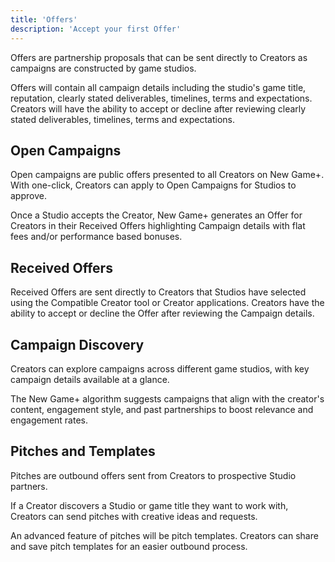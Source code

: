 ```yaml
---
title: 'Offers'
description: 'Accept your first Offer'
---
```


Offers are partnership proposals that can be sent directly to Creators as campaigns are constructed by game studios.

Offers will contain all campaign details including the studio's game title, reputation, clearly stated deliverables, timelines, terms and expectations. Creators will have the ability to accept or decline after reviewing clearly stated deliverables, timelines, terms and expectations.

## Open Campaigns
Open campaigns are public offers presented to all Creators on New Game+. With one-click, Creators can apply to Open Campaigns for Studios to approve. 

Once a Studio accepts the Creator, New Game+ generates an Offer for Creators in their Received Offers highlighting Campaign details with flat fees and/or performance based bonuses.

## Received Offers
Received Offers are sent directly to Creators that Studios have selected using the Compatible Creator tool or Creator applications. Creators have the ability to accept or decline the Offer after reviewing the Campaign details.

## Campaign Discovery
Creators can explore campaigns across different game studios, with key campaign details available at a glance.

The New Game+ algorithm suggests campaigns that align with the creator's content, engagement style, and past partnerships to boost relevance and engagement rates.


## Pitches and Templates
Pitches are outbound offers sent from Creators to prospective Studio partners. 

If a Creator discovers a Studio or game title they want to work with, Creators can send pitches with creative ideas and requests.

An advanced feature of pitches will be pitch templates. Creators can share and save pitch templates for an easier outbound process.